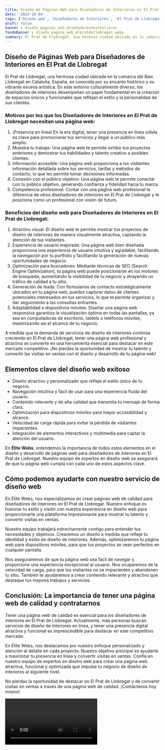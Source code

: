 ```yaml
---
title: Diseño de Páginas Web para Diseñadores de Interiores en El Prat de Llobregat
date: '2023-10-04'
tags: ['Diseño web', 'Diseñadores de Interiores', 'El Prat de Llobregat']
draft: false
banner : diseño_paginas_web_diseñadoresdeinteriores
fondoBanner : diseño_pagina_web_elpratdellobregat.webp
summary: El Prat de Llobregat, una hermosa ciudad ubicada en la comarca del Baix Llobregat en Cataluña, España, es conocida por su encanto histórico y su vibrante escena artística. En este entorno culturalmente diverso, los diseñadores de interiores desempeñan un papel fundamental en la creación de espacios únicos y funcionales que reflejan el estilo y la personalidad de sus clientes.
---
```


## Diseño de Páginas Web para Diseñadores de Interiores en El Prat de Llobregat

El Prat de Llobregat, una hermosa ciudad ubicada en la comarca del Baix Llobregat en Cataluña, España, es conocida por su encanto histórico y su vibrante escena artística. En este entorno culturalmente diverso, los diseñadores de interiores desempeñan un papel fundamental en la creación de espacios únicos y funcionales que reflejan el estilo y la personalidad de sus clientes.

### Motivos por los que los Diseñadores de Interiores en El Prat de Llobregat necesitan una página web:

1. ¡Presencia en línea! En la era digital, tener una presencia en línea sólida es clave para promocionar tus servicios y llegar a un público más amplio.
2. Muestra tu trabajo: Una página web te permite exhibir tus proyectos anteriores y demostrar tus habilidades y talento creativo a posibles clientes.
3. Información accesible: Una página web proporciona a los visitantes información detallada sobre tus servicios, tarifas y métodos de contacto, lo que les permite tomar decisiones informadas.
4. Conexión con el público objetivo: Una página web te permite conectar con tu público objetivo, generando confianza y fidelidad hacia tu marca.
5. Competencia profesional: Contar con una página web profesional te diferencia de otros diseñadores de interiores en El Prat de Llobregat y te posiciona como un profesional con visión de futuro.

### Beneficios del diseño web para Diseñadores de Interiores en El Prat de Llobregat:

1. Atractivo visual: El diseño web te permite mostrar tus proyectos de diseño de interiores de manera visualmente atractiva, captando la atención de tus visitantes.
2. Experiencia de usuario mejorada: Una página web bien diseñada proporciona una experiencia de usuario intuitiva y agradable, facilitando la navegación por tu portfolio y facilitando la generación de nuevas oportunidades de negocio.
3. Optimización para buscadores: Mediante técnicas de SEO (Search Engine Optimization), tu página web puede posicionarse en los motores de búsqueda, aumentando la visibilidad de tu negocio y atrayendo un tráfico de calidad a tu sitio.
4. Generación de leads: Con formularios de contacto estratégicamente ubicados en tu página web, puedes capturar datos de clientes potenciales interesados en tus servicios, lo que te permite organizar y dar seguimiento a las consultas entrantes.
5. Adaptabilidad a dispositivos móviles: Diseñar una página web responsiva garantiza la visualización óptima en todas las pantallas, ya sea en computadoras de escritorio, tablets o teléfonos móviles, maximizando así el alcance de tu negocio.

A medida que la demanda de servicios de diseño de interiores continúa creciendo en El Prat de Llobregat, tener una página web profesional y atractiva se convierte en una herramienta esencial para destacar en este mercado competitivo. ¡No pierdas la oportunidad de mostrar tu talento y convertir las visitas en ventas con el diseño y desarrollo de tu página web!

<GifSeo />

<Cta />

## Elementos clave del diseño web exitoso

- Diseño atractivo y personalizado que refleje el estilo único de tu negocio.
- Navegación intuitiva y fácil de usar para una experiencia fluida del usuario.
- Contenido relevante y de alta calidad que transmita tu mensaje de forma clara.
- Optimización para dispositivos móviles para mayor accesibilidad y alcance.
- Velocidad de carga rápida para evitar la pérdida de visitantes impacientes.
- Integración de elementos interactivos y multimedia para captar la atención del usuario.

En **Élite Webs**, entendemos la importancia de todos estos elementos en el diseño y desarrollo de páginas web para diseñadores de interiores en El Prat de Llobregat. Nuestro equipo de expertos en diseño web se asegurará de que tu página web cumpla con cada uno de estos aspectos clave.

## Cómo podemos ayudarte con nuestro servicio de diseño web

En Élite Webs, nos especializamos en crear páginas web de calidad para diseñadores de interiores en El Prat de Llobregat. Nuestro enfoque es fusionar tu estilo y visión con nuestra experiencia en diseño web para proporcionarte una plataforma impresionante para mostrar tu talento y convertir visitas en ventas.

Nuestro equipo trabajará estrechamente contigo para entender tus necesidades y objetivos. Crearemos un diseño a medida que refleje tu identidad y estilo de diseño de interiores. Además, optimizaremos tu página web para dispositivos móviles, para que tus proyectos se vean perfectos en cualquier pantalla.

Nos aseguraremos de que tu página web sea fácil de navegar y proporcione una experiencia excepcional al usuario. Nos ocuparemos de la velocidad de carga, para que los visitantes no se impacienten y abandonen tu sitio. También te ayudaremos a crear contenido relevante y atractivo que destaque tus mejores trabajos y servicios.

## Conclusión: La importancia de tener una página web de calidad y contratarnos

Tener una página web de calidad es esencial para los diseñadores de interiores en El Prat de Llobregat. Actualmente, más personas buscan servicios de diseño de interiores en línea, y tener una presencia digital atractiva y funcional es imprescindible para destacar en este competitivo mercado.

En Élite Webs, nos destacamos por nuestro enfoque personalizado y atención al detalle en cada proyecto. Nuestro objetivo principal es ayudarte a maximizar tu presencia en línea y convertir visitas en ventas. Confía en nuestro equipo de expertos en diseño web para crear una página web atractiva, funcional y optimizada que impulse tu negocio de diseño de interiores al siguiente nivel.

No pierdas la oportunidad de destacar en El Prat de Llobregat y de convertir visitas en ventas a través de una página web de calidad. ¡Contáctanos hoy mismo!

<Video />

<CtaBot job='Diseñadores de Interiores' city='El Prat de Llobregat'/>

<Gmaps query='El Prat de Llobregat+españa+maps' />
